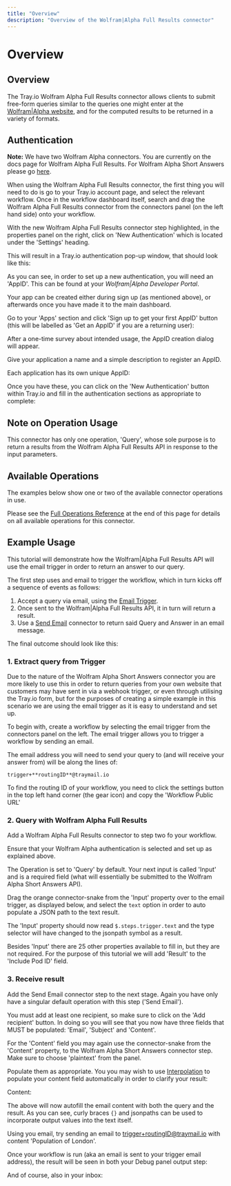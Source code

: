 ```yaml
---
title: "Overview"
description: "Overview of the Wolfram|Alpha Full Results connector"
---
```


# Overview

## Overview

The Tray.io Wolfram Alpha Full Results connector allows clients to submit free-form queries similar to the queries one might enter at the [Wolfram|Alpha website](https://www.wolframalpha.com/), and for the computed results to be returned in a variety of formats.

## Authentication

**Note:** We have two Wolfram Alpha connectors. You are currently on the docs page for Wolfram Alpha Full Results. For Wolfram Alpha Short Answers please go [here](/connectors/service/wolfram-alpha-short-answers/).

When using the Wolfram Alpha Full Results connector, the first thing you will need to do is go to your Tray.io account page, and select the relevant workflow. Once in the workflow dashboard itself, search and drag the Wolfram Alpha Full Results connector from the connectors panel (on the left hand side) onto your workflow.

With the new Wolfram Alpha Full Results connector step highlighted, in the properties panel on the right, click on 'New Authentication' which is located under the 'Settings' heading.

This will result in a Tray.io authentication pop-up window, that should look like this:

As you can see, in order to set up a new authentication, you will need an 'AppID'. This can be found at your *Wolfram|Alpha Developer Portal*.

> 

> 

Your app can be created either during sign up (as mentioned above), or afterwards once you have made it to the main dashboard.

Go to your 'Apps' section and click 'Sign up to get your first AppID' button (this will be labelled as 'Get an AppID' if you are a returning user):

After a one-time survey about intended usage, the AppID creation dialog will appear.

Give your application a name and a simple description to register an AppID.

Each application has its own unique AppID:

Once you have these, you can click on the 'New Authentication' button within Tray.io and fill in the authentication sections as appropriate to complete:

## Note on Operation Usage

This connector has only one operation, 'Query', whose sole purpose is to return a results from the Wolfram Alpha Full Results API in response to the input parameters.

## Available Operations

The examples below show one or two of the available connector operations in use.

Please see the [Full Operations Reference](#operationsFull) at the end of this page for details on all available operations for this connector.

## Example Usage

This tutorial will demonstrate how the Wolfram|Alpha Full Results API will use the email trigger in order to return an answer to our query.

The first step uses and email to trigger the workflow, which in turn kicks off a sequence of events as follows:

1. Accept a query via email, using the [Email Trigger](/connectors/triggers/email-trigger/).
2. Once sent to the Wolfram|Alpha Full Results API, it in turn will return a result.
3. Use a [Send Email](/connectors/core/send-email/) connector to return said Query and Answer in an email message.

The final outcome should look like this:

### 1. Extract query from Trigger

Due to the nature of the Wolfram Alpha Short Answers connector you are more likely to use this in order to return queries from your own website that customers may have sent in via a webhook trigger, or even through utilising the Tray.io form, but for the purposes of creating a simple example in this scenario we are using the email trigger as it is easy to understand and set up.

To begin with, create a workflow by selecting the email trigger from the connectors panel on the left. The email trigger allows you to trigger a workflow by sending an email.

The email address you will need to send your query to (and will receive your answer from) will be along the lines of:

`trigger+**routingID**@traymail.io`

To find the routing ID of your workflow, you need to click the settings button in the top left hand corner (the gear icon) and copy the 'Workflow Public URL'

> 

### 2. Query with Wolfram Alpha Full Results

Add a Wolfram Alpha Full Results connector to step two fo your workflow.

Ensure that your Wolfram Alpha authentication is selected and set up as explained above.

The Operation is set to 'Query' by default. Your next input is called 'Input' and is a required field (what will essentially be submitted to the Wolfram Alpha Short Answers API).

Drag the orange connector-snake from the 'Input' property over to the email trigger, as displayed below, and select the `text` option in order to auto populate a JSON path to the text result.

The 'Input' property should now read `$.steps.trigger.text` and the type selector will have changed to the jsonpath symbol as a result.

Besides 'Input' there are 25 other properties available to fill in, but they are not required. For the purpose of this tutorial we will add 'Result' to the 'Include Pod ID' field.

### 3. Receive result

Add the Send Email connector step to the next stage. Again you have only have a singular default operation with this step ('Send Email').

You must add at least one recipient, so make sure to click on the 'Add recipient' button. In doing so you will see that you now have three fields that MUST be populated: 'Email', 'Subject' and 'Content'.

For the 'Content' field you may again use the connector-snake from the 'Content' property, to the Wolfram Alpha Short Answers connector step. Make sure to choose 'plaintext' from the panel.

Populate them as appropriate. You you may wish to use [Interpolation](https://tray.io/documentation/platform/standard-best-practices/managing-data/manipulating-data-part-2/) to populate your content field automatically in order to clarify your result:

Content:

The above will now autofill the email content with both the query and the result. As you can see, curly braces `{}` and jsonpaths can be used to incorporate output values into the text itself.

Using you email, try sending an email to trigger+routingID@traymail.io with content 'Population of London'.

> 

Once your workflow is run (aka an email is sent to your trigger email address), the result will be seen in both your Debug panel output step:

And of course, also in your inbox:
